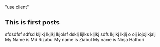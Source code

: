 "use client"

## This is first posts

sfdsdfsf sdfsd kljlkj lkjlkj lkjolsf dsklj lijlks
kljlkj sdfs lkjlkj lkjlj o oij iojojlkjalj
My Name is Md Rizabul
My name is Ziabul
My name is Ninja Hathori
